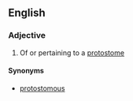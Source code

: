==English==

===Adjective===
{{en-adj}}

# Of or pertaining to a [[protostome]]

====Synonyms====
* [[protostomous]]